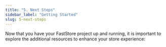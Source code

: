 ```yaml
---
title: "5. Next Steps"
sidebar_label: "Getting Started"
slug: 5-next-steps
---
```


Now that you have your FastStore project up and running, it is important to explore the additional resources to enhance your store experience:

<Flex>

<WhatsNextCard
  linkTo="/docs/guides/faststore/using-themes-overview"
  title="Theming"
  description="Customize your store's appearance and interface with our global tokens for a unique and brand-aligned look."
  linkTitle="See more"
/>

<WhatsNextCard
  linkTo="/docs/guides/faststore/headless-cms-overview"
  title="Headless CMS"
  description="Empower editors to manage web content with the autonomy to create, edit, and publish web content via the VTEX Admin."
  linkTitle="See more"
/>

<WhatsNextCard
  linkTo="/docs/guides/faststore/building-sections-overview"
  title="Component Customization"
  description="Discover how to customize and expand your store's components, shaping its functionality to fit your business requirements."
  linkTitle="See more"
/>

<WhatsNextCard
  linkTo="/docs/guides/faststore/components-index"
  title="UI components"
  description="Enhance your store's features with these components designed to help you quickly implement and customize features in your store."
  linkTitle="See more"
/>

<WhatsNextCard
  linkTo="/docs/guides/faststore/go-live-overview"
  title="Go-live"
  description="Integrate FastStore with VTEX for a seamless customer experience. Connect to VTEX's infrastructure, set up payment gateways, configure shipping options, and launch your store."
  linkTitle="See more"
/>

</Flex>
